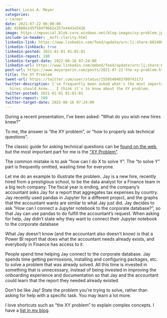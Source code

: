 ```yaml
---
author: Lucas A. Meyer
categories:
- career
date: 2021-07-22 06:00:00
id: 02888e2d5f584f9662e357e4441e5416
image: https://mpsocial.blob.core.windows.net/blog-images/xy-problem.jpg
include-in-header: _msft-clarity.html
linkedin-link: https://www.linkedin.com/feed/update/urn:li:share:6824003596196085760
linkedin-linkback: true
linkedin-posted: 2021-01-01 01:01:01
linkedin-repost: 180
linkedin-target-date: 2022-08-16 07:24:00
linkedin-url: https://www.linkedin.com/embed/feed/update/urn:li:share:6965306183985369088
post-url: https://www.meyerperin.com/posts/2021-07-22-the-xy-problem.html
title: The XY Problem
tweet-url: https://twitter.com/user/status/1559540483780743173
twitter-description: I've frequently been asked what's the most important thing new
  hires should know... I think it's to know about the XY problem.
twitter-posted: 2021-01-01 01:01:01
twitter-repost: 180
twitter-target-date: 2022-08-16 07:24:00
---
```


During a recent presentation, I've been asked: "What do you wish new hires knew?" 

To me, the answer is "the XY problem", or "how to properly ask technical questions".

The classic guide for asking technical questions can be [found on the web](https://buff.ly/3efqRVR), but the most important part for me is the ["XY Problem"](https://buff.ly/3yTtEvE).

The common mistake is to ask "how can I do X to solve Y". The "to solve Y" part is frequently omitted, wasting time for everyone.

Let me do an example to illustrate the problem. Jay is a new hire, recently hired from a prestigious school, to be the data analyst for a Finance team in a big tech company. The fiscal year is ending, and the company's accountant asks Jay for a report that aggregates tax expenses by country. Jay recently used pandas in Jupyter for a different project, and the graphs that the accountant wants are similar to what Jay just did. Jay decides to ask "How can I connect a Jupyter notebook to the corporate database?", so that Jay can use pandas to do fulfill the accountant's request. When asking for help, Jay didn't state why they want to connect their Jupyter notebook to the corporate database 

What Jay doesn't know (and the accountant also doesn't know) is that a Power BI report that does what the accountant needs already exists, and everybody in Finance has access to it.

People spend time helping Jay connect to the corporate database. Jay spends time getting permissions, installing and configuring packages, etc. to solve a problem that was already solved. All this time is invested in something that is unnecessary, instead of being invested in improving the onboarding experience and documentation so that Jay and the accountant could learn that the report they needed already existed.

Don't be like Jay! State the problem you're trying to solve, rather than asking for help with a specific task. You may learn a lot more.

I love shortcuts such as "the XY problem" to explain complex concepts. I have a [list in my blog](/posts/2022-07-25-concepts.qmd).


